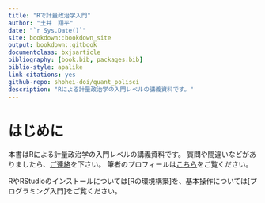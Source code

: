 ```yaml
--- 
title: "Rで計量政治学入門"
author: "土井　翔平"
date: "`r Sys.Date()`"
site: bookdown::bookdown_site
output: bookdown::gitbook
documentclass: bxjsarticle
bibliography: [book.bib, packages.bib]
biblio-style: apalike
link-citations: yes
github-repo: shohei-doi/quant_polisci
description: "Rによる計量政治学の入門レベルの講義資料です。"
---
```


# はじめに {-#index}

本書はRによる計量政治学の入門レベルの講義資料です。
質問や間違いなどがありましたら、[ご連絡](mailto:shohei.doi0504@gmail.com)を下さい。
筆者のプロフィールは[こちら](https://shohei-doi.github.io/)をご覧ください。

RやRStudioのインストールについては[Rの環境構築]を、基本操作については[プログラミング入門]をご覧ください。
